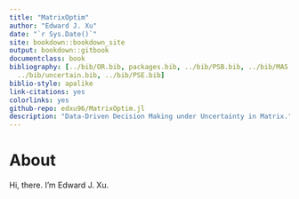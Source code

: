```yaml
---
title: "MatrixOptim"
author: "Edward J. Xu"
date: "`r Sys.Date()`"
site: bookdown::bookdown_site
output: bookdown::gitbook
documentclass: book
bibliography: [../bib/OR.bib, packages.bib, ../bib/PSB.bib, ../bib/MAS.bib, 
  ../bib/uncertain.bib, ../bib/PSE.bib]
biblio-style: apalike
link-citations: yes
colorlinks: yes
github-repo: edxu96/MatrixOptim.jl
description: "Data-Driven Decision Making under Uncertainty in Matrix."
---
```


# About {-}

Hi, there. I'm Edward J. Xu. 
